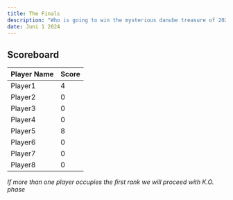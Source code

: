 ```yaml
---
title: The Finals
description: "Who is going to win the mysterious danube treasure of 2024? Stay until 00:00 to find out."
date: Juni 1 2024
---
```



## Scoreboard

| **Player Name** | **Score**                                                               |
| ------ | ------------------------------------------------------------------------- |
| Player1   | 4 |
| Player2   | 0 |
| Player3   | 0 |
| Player4   | 0 |
| Player5   | 8 |
| Player6   | 0 |
| Player7   | 0 |
| Player8   | 0 |



*If more than one player occupies the first rank we will proceed with K.O. phase*

